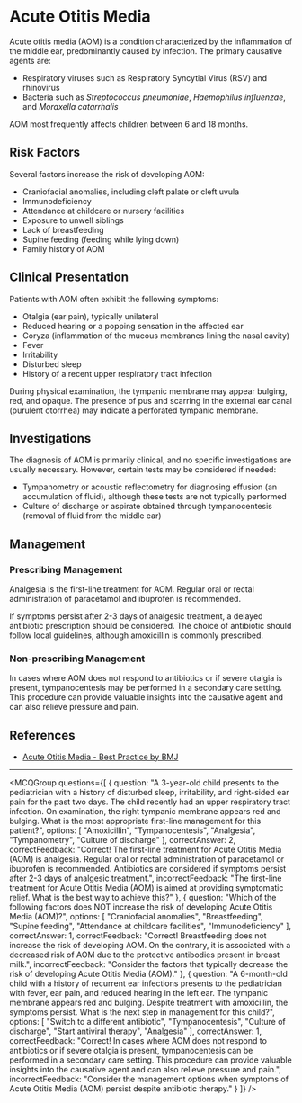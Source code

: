 
# Acute Otitis Media

Acute otitis media (AOM) is a condition characterized by the inflammation of the middle ear, predominantly caused by infection. The primary causative agents are:

- Respiratory viruses such as Respiratory Syncytial Virus (RSV) and rhinovirus
- Bacteria such as *Streptococcus pneumoniae*, *Haemophilus influenzae*, and *Moraxella catarrhalis*

AOM most frequently affects children between 6 and 18 months.

## Risk Factors

Several factors increase the risk of developing AOM:

- Craniofacial anomalies, including cleft palate or cleft uvula
- Immunodeficiency
- Attendance at childcare or nursery facilities
- Exposure to unwell siblings
- Lack of breastfeeding
- Supine feeding (feeding while lying down)
- Family history of AOM

## Clinical Presentation

Patients with AOM often exhibit the following symptoms:

- Otalgia (ear pain), typically unilateral
- Reduced hearing or a popping sensation in the affected ear
- Coryza (inflammation of the mucous membranes lining the nasal cavity)
- Fever
- Irritability
- Disturbed sleep
- History of a recent upper respiratory tract infection

During physical examination, the tympanic membrane may appear bulging, red, and opaque. The presence of pus and scarring in the external ear canal (purulent otorrhea) may indicate a perforated tympanic membrane.

## Investigations

The diagnosis of AOM is primarily clinical, and no specific investigations are usually necessary. However, certain tests may be considered if needed:

- Tympanometry or acoustic reflectometry for diagnosing effusion (an accumulation of fluid), although these tests are not typically performed
- Culture of discharge or aspirate obtained through tympanocentesis (removal of fluid from the middle ear)

## Management 

### Prescribing Management 

Analgesia is the first-line treatment for AOM. Regular oral or rectal administration of paracetamol and ibuprofen is recommended.

If symptoms persist after 2-3 days of analgesic treatment, a delayed antibiotic prescription should be considered. The choice of antibiotic should follow local guidelines, although amoxicillin is commonly prescribed.

### Non-prescribing Management

In cases where AOM does not respond to antibiotics or if severe otalgia is present, tympanocentesis may be performed in a secondary care setting. This procedure can provide valuable insights into the causative agent and can also relieve pressure and pain.

## References

- [Acute Otitis Media - Best Practice by BMJ](https://bestpractice.bmj.com/topics/en-gb/39?q=Acute%20otitis%20media&c=suggested)

---

<MCQGroup questions={[
  {
    question: "A 3-year-old child presents to the pediatrician with a history of disturbed sleep, irritability, and right-sided ear pain for the past two days. The child recently had an upper respiratory tract infection. On examination, the right tympanic membrane appears red and bulging. What is the most appropriate first-line management for this patient?",
    options: [
      "Amoxicillin",
      "Tympanocentesis",
      "Analgesia",
      "Tympanometry",
      "Culture of discharge"
    ],
    correctAnswer: 2,
    correctFeedback: "Correct! The first-line treatment for Acute Otitis Media (AOM) is analgesia. Regular oral or rectal administration of paracetamol or ibuprofen is recommended. Antibiotics are considered if symptoms persist after 2-3 days of analgesic treatment.",
    incorrectFeedback: "The first-line treatment for Acute Otitis Media (AOM) is aimed at providing symptomatic relief. What is the best way to achieve this?"
  },
  {
    question: "Which of the following factors does NOT increase the risk of developing Acute Otitis Media (AOM)?",
    options: [
      "Craniofacial anomalies",
      "Breastfeeding",
      "Supine feeding",
      "Attendance at childcare facilities",
      "Immunodeficiency"
    ],
    correctAnswer: 1,
    correctFeedback: "Correct! Breastfeeding does not increase the risk of developing AOM. On the contrary, it is associated with a decreased risk of AOM due to the protective antibodies present in breast milk.",
    incorrectFeedback: "Consider the factors that typically decrease the risk of developing Acute Otitis Media (AOM)."
  },
  {
    question: "A 6-month-old child with a history of recurrent ear infections presents to the pediatrician with fever, ear pain, and reduced hearing in the left ear. The tympanic membrane appears red and bulging. Despite treatment with amoxicillin, the symptoms persist. What is the next step in management for this child?",
    options: [
      "Switch to a different antibiotic",
      "Tympanocentesis",
      "Culture of discharge",
      "Start antiviral therapy",
      "Analgesia"
    ],
    correctAnswer: 1,
    correctFeedback: "Correct! In cases where AOM does not respond to antibiotics or if severe otalgia is present, tympanocentesis can be performed in a secondary care setting. This procedure can provide valuable insights into the causative agent and can also relieve pressure and pain.",
    incorrectFeedback: "Consider the management options when symptoms of Acute Otitis Media (AOM) persist despite antibiotic therapy."
  }
]} />